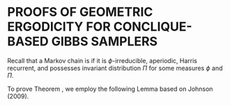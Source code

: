 # PROOFS OF GEOMETRIC ERGODICITY FOR CONCLIQUE-BASED GIBBS SAMPLERS {#appendix-ergodicity}

\begin{lemma}
\label{lemma:invariant}
Assuming that the full conditionals for the MRF model specify a valid joint distribution, all three conclique-based Gibbs samplers (CGS, RQGS, and RSGS) yield the joint distribution $\Pi(\cdot)$ of $(Y(\boldsymbol s_1), \dots, Y(\boldsymbol s_n))$ as the invariant distribution.
\end{lemma}

\begin{proof}
Let $\boldsymbol y = (\boldsymbol y_1, \dots, \boldsymbol y_Q)$ and  $\boldsymbol x = (\boldsymbol x_1, \dots, \boldsymbol x_Q)$ with $\boldsymbol x_i, \boldsymbol y_i$ denoting potential values for the variables in conclique $i=1, \dots, Q$, with $\boldsymbol x_i, \boldsymbol y_i \in \mathbb{R}^{n_i}$ for integers $l_1, \dots, l_Q$. Let $l(j) = \sum_{i = j}^Q l_i$. Let $\pi(\boldsymbol x)$ denote the joint density of $\Pi(\cdot)$ with respect to a dominating measure $\mu$. Then, the one-step transition kernel in the Gibbs sampler has a density $k_{\sigma}(\boldsymbol y, \boldsymbol x), \sigma \in \{\text{CGS, RQGS, RSGS}\}$ as specified in Table \ref{tab:densities} with respect to the dominating measure. Pick or fix $\boldsymbol x \in \mathcal{X} \subset \mathbb{R}^n$ in the joint support of $\pi(\cdot)$ (i.e. $\pi(\boldsymbol x) > 0$). Let $S$ be a nonempty subset of $\{1, 2, \cdots, Q\}$ and, for $\boldsymbol x = (\boldsymbol x_1, \dots, \boldsymbol x_Q)$ as above, let $\boldsymbol x_S = \{\boldsymbol x_i: 1 \le i \le Q, i \in S\}$ and $\boldsymbol x_{-S} = \{\boldsymbol x_i: 1 \le i \le Q, i \not\in S\}$. For $i = 1, \dots Q$, write $\pi(\boldsymbol x_i|\cdot)$ to denote the conditional density for conclique $i$ values given values $(\cdot)$ of the other conclique observations and write $\pi(\boldsymbol x_S)$ to denote the marginal density f observations belonging to a conclique indexed by $S \subset \{1, \dots, Q\}$.

Then, for the CGS strategy, recall the transition density $k_{CGS}(\boldsymbol y, \boldsymbol x) = \prod_{i = 1}^Q\pi(\boldsymbol x_i|\boldsymbol x_{(1, \dots, i-1)}, \boldsymbol y_{-(1, \dots, i)})$  (where for $i = 1$, we have $\pi(\boldsymbol x_1|\boldsymbol y_{-1})$ notationally as well as $\pi(\boldsymbol x_Q|\boldsymbol x_{(1, \dots, Q-1)} = \pi(\boldsymbol x_q|\boldsymbol x_{-Q})$ for $i = Q$). We have
\begin{align*}
\int&\pi(\boldsymbol y) k_{CGS}(\boldsymbol y, \boldsymbol x) d\mu(\boldsymbol y)\\ 
&= \int\limits_{\mathbb{R}^{l(1)}} \pi(\boldsymbol y) \pi(\boldsymbol x_1|\boldsymbol y_{-1})\pi(\boldsymbol x_2 | \boldsymbol x_1, \boldsymbol y_{-(1,2)}) \cdots \pi(\boldsymbol x_Q|\boldsymbol x_{-Q})d\mu(\boldsymbol y) \\
&=  \pi(\boldsymbol x_Q|\boldsymbol x_{-Q})\int\limits_{\mathbb{R}^{l(1)}} \pi(\boldsymbol y) \pi(\boldsymbol x_1|\boldsymbol y_{-1})\pi(\boldsymbol x_2 | \boldsymbol x_1, \boldsymbol y_{-(1,2)}) \cdots \pi(\boldsymbol x_{Q-1}|\boldsymbol x_{-(Q-1, Q)}, \boldsymbol y_Q)d\mu(\boldsymbol y) \\
&=  \pi(\boldsymbol x_Q|\boldsymbol x_{-Q})\int\limits_{\mathbb{R}^{l(2)}} \pi(\boldsymbol y_{-1}) \pi(\boldsymbol x_1|\boldsymbol y_{-1})\pi(\boldsymbol x_2 | \boldsymbol x_1, \boldsymbol y_{-(1,2)}) \cdots \pi(\boldsymbol x_{Q-1}|\boldsymbol x_{-(Q-1, Q)}, \boldsymbol y_Q)d\mu(\boldsymbol y_{-1})\\
&=  \pi(\boldsymbol x_Q|\boldsymbol x_{-Q})\int\limits_{\mathbb{R}^{l(2)}} \pi(\boldsymbol y_{-1}, \boldsymbol x_1) \pi(\boldsymbol x_2 | \boldsymbol x_1, \boldsymbol y_{-(1,2)}) \cdots \pi(\boldsymbol x_{Q-1}|\boldsymbol x_{-(Q-1, Q)}, \boldsymbol y_Q)d\mu(\boldsymbol y_{-1}) \\
&=  \pi(\boldsymbol x_Q|\boldsymbol x_{-Q})\int\limits_{\mathbb{R}^{l(3)}} \pi(\boldsymbol y_{-(1,2)}, \boldsymbol x_1) \pi(\boldsymbol x_2 | \boldsymbol x_1, \boldsymbol y_{-(1,2)}) \cdots \pi(\boldsymbol x_{Q-1}|\boldsymbol x_{-(Q-1, Q)}, \boldsymbol y_Q)d\mu(\boldsymbol y_{-(1,2)})\\
& \quad \vdots \\
&= \pi(\boldsymbol x_Q|\boldsymbol x_{-Q}) \int\limits_{\mathbb{R}^{l(Q)}} \pi(\boldsymbol y_Q, \boldsymbol x_{-Q}) d\mu(\boldsymbol y_Q) \\
&= \pi(\boldsymbol x_Q|\boldsymbol x_{-Q})\pi(\boldsymbol x_{-Q}) \\
&= \pi(\boldsymbol x),
\end{align*}
establishing the result. Note that we technically assumed $\mathbb{R}^n = \mathcal{X}$, (i.e. $\pi(\boldsymbol y) > 0$ for $\boldsymbol y \in \mathbb{R}^n$) above for simplicity, but without loss of generality (as the same follows by partitioning $\mathbb{R}^n = \mathcal{X}\cup\mathbb{R}^n\setminus\mathcal{X}$ if necessary and partitioning $\mathbb{R}^{l(j)}$ along $\{\boldsymbol x_{-(1, \dots, j-1)}:\pi(\boldsymbol x_{-(1, \dots, j-1)}) > 0\}$ for $j = 1, \dots, Q$ generally). 

Likewise, for the RQGS strategy, it holds that
\begin{align*}
&\int\pi(\boldsymbol y) k_{RQGS}(\boldsymbol y, \boldsymbol x) d\mu(\boldsymbol y)\\ 
&= \int\limits_{\mathbb{R}^{l(1)}} \pi(\boldsymbol y) \sum\limits_{i = 1}^{Q!} q_i \pi(\boldsymbol x_{i(1)}|\boldsymbol y_{-i(1)})\pi(\boldsymbol x_{i(2)} | \boldsymbol x_{i(1)}, \boldsymbol y_{-(i(1), i(2))}) \cdots \pi(\boldsymbol x_{i(Q)}|\boldsymbol x_{-i(Q)})d\mu(\boldsymbol y) \\
&= \sum\limits_{i = 1}^{Q!} q_i \pi(\boldsymbol x_{i(Q)}|\boldsymbol x_{-i(Q)}) \int\limits_{\mathbb{R}^{l(1)}} \pi(\boldsymbol y) \pi(\boldsymbol x_{i(1)}|\boldsymbol y_{-i(1)})\pi(\boldsymbol x_{i(2)} | \boldsymbol x_{i(1)}, \boldsymbol y_{-(i(1), i(2))}) \cdots \pi(\boldsymbol x_{i(Q-1)}|\boldsymbol x_{-(i(Q-1), i(Q))}, \boldsymbol y_{i(Q)})d\mu(\boldsymbol y) \\
&= \sum\limits_{i = 1}^{Q!} q_i \pi(\boldsymbol x_{i(Q)}|\boldsymbol x_{-i(Q)}) \int\limits_{\mathbb{R}^{l(2)}} \pi(\boldsymbol y_{-i(1)}) \pi(\boldsymbol x_{i(1)}|\boldsymbol y_{-i(1)})\pi(\boldsymbol x_{i(2)} | \boldsymbol x_{i(1)}, \boldsymbol y_{-(i(1), i(2))}) \cdots \pi(\boldsymbol x_{i(Q-1)}|\boldsymbol x_{-(i(Q-1), i(Q))}, \boldsymbol y_{i(Q)})d\mu(\boldsymbol y_{-i(1)}) \\
& \quad \vdots \\
&= \sum\limits_{i = 1}^{Q!} q_i \pi(\boldsymbol x_{i(Q)}|\boldsymbol x_{-i(Q)})\int\limits_{\mathbb{R}^{l_{i(Q)}}} \pi(\boldsymbol y_{i(Q)}, \boldsymbol x_{-i(Q)}) d\mu(\boldsymbol y_{i(Q)}) \\
&= \sum\limits_{i = 1}^{Q!} q_i \pi(\boldsymbol x_{i(Q)}|\boldsymbol x_{-i(Q)})\pi( \boldsymbol x_{-i(Q)})\\
&= \pi(\boldsymbol x)\sum\limits_{i = 1}^{Q!}q_i \\
&= \pi(\boldsymbol x),
\end{align*}
while for the RSGS strategy, by marginalizing over $\boldsymbol y_i$ for each $i = 1, \dots, Q$,
\begin{align*}
\int\pi(\boldsymbol y) k_{RQGS}(\boldsymbol y, \boldsymbol x) d\mu(\boldsymbol y) 
&= \int\limits_{\mathbb{R}^{l(1)}} \pi(\boldsymbol y)  \sum\limits_{i = 1}^Q p_i \pi(\boldsymbol x_i|\boldsymbol y_{-i}) \mathbb{I}(\boldsymbol x_{-i} = \boldsymbol y_{-i})d\mu(\boldsymbol y) \\
&=  \sum\limits_{i = 1}^Q p_i \int\limits_{\mathbb{R}^{l(1)}} \pi(\boldsymbol y) \pi(\boldsymbol x_i|\boldsymbol y_{-i}) \mathbb{I}(\boldsymbol x_{-i} = \boldsymbol y_{-i})d\mu(\boldsymbol y) \\
&=  \sum\limits_{i = 1}^Q p_i \int\limits_{\mathbb{R}^{l(1) - l_i}} \pi(\boldsymbol y_{-i}) \pi(\boldsymbol x_i|\boldsymbol y_{-i}) \mathbb{I}(\boldsymbol x_{-i} = \boldsymbol y_{-i})d\mu(\boldsymbol y_{-i}) \\
&=  \sum\limits_{i = 1}^Q p_i \int\limits_{\mathcal{X}^{l(1) - l_i}} \pi(\boldsymbol x_i, \boldsymbol y_{-i}) \mathbb{I}(\boldsymbol x_{-i} = \boldsymbol y_{-i})d\mu(\boldsymbol y_{-i})\\
&=  \sum\limits_{i = 1}^Q p_i \pi(\boldsymbol x_i, \boldsymbol x_{-i}) \\
&= \pi(\boldsymbol x)
\end{align*}

Thus all three sampling strategies yield the joint density, $\pi(\cdot)$ as their invariant distribution.
\end{proof}


Recall that a Markov chain is \emph{Harris ergodic} if it is $\phi$-irreducible, aperiodic, Harris recurrent, and possesses invariant distribution $\Pi$ for some measures $\phi$ and $\Pi$.

To prove Theorem \ref{thm:gibbs_harris}, we employ the following Lemma based on Johnson (2009).

\begin{lemma}[Johnson, 2009] 
\label{lemma:harris}
Let $P$ denote the one-step transition kernel of a $d$-component Gibbs sampler. Assume $P(\boldsymbol x, \cdot)$ is absolutely continuous with respect to invariant distribution $\pi$. Also, for CGS and RQGS, suppose $P(\boldsymbol x, A) > 0$ for any $x \in \mathcal{X}$ and $A \in \mathcal{F}$ for which $\Pi(A) > 0$. On the other hand, suppose the $d$-step RSGS transition kernel $P^d(\boldsymbol x, A) > 0$. Then the Gibbs sampler is Harris ergodic. The $m$-step transition kernel $P^{(m)}(x, \cdot)$ converges to $\Pi(\cdot)$ in total variation, i.e. as $m \rightarrow \infty$,
$$
\sup\limits_{A \in \mathcal{B}}|P^{(m)}(\boldsymbol x, A) - \Pi(A)|\downarrow 0 \text{ as } m \rightarrow \infty.
$$
\end{lemma}


\begin{proof}[\bf Proof of Theorem \ref{thm:gibbs_harris}]
By Lemma \ref{lemma:invariant}, it suffices to show that the three Gibbs samplers (CGS, RQGS, and RSGS) are Harris ergodic by applying Lemma \ref{lemma:harris}.

Note that all three transition densities, $k_{CGS}(\cdot, \cdot)$, $k_{RQGS}(\cdot, \cdot)$, and $k_{RSGS}(\cdot, \cdot)$ are positive on the support $\mathcal{X} \subset \mathbb{R}^n$ of $\pi(\cdot)$ by Condition \ref{condition:conc-pos}. 

Let $A \in \mathcal{F}$ (where $\mathcal{F}$ is the $\sigma$-algebra associated with $\mathcal{X}$) be such that $\Pi(A) = 0$. Then, by definition $\Pi(A) = \int_A\pi(\boldsymbol x) d\mu(\boldsymbol x) = 0$ where $\mu$ is the dominating measure on $\mathcal{X}$. Now, since the invariant distribution $\pi$ is positive on $A \subset \mathcal{X}$, this implies $\mu(A) = 0$. Therefore $P_{\sigma}(\boldsymbol x, A) = \int_A k_{\sigma}(\boldsymbol y, \boldsymbol x) d\mu(\boldsymbol y) = 0$ where $\sigma \in \{\text{CGS, RQGS, RSGS}\}$. Thus, $P(\boldsymbol x, \cdot)$ is absolutely continuous with respect to invariant distribution $\Pi$ for each of the sampling strategies.

Now, let $A \subset \mathcal{F}$ (i.e. $A \subset \mathcal{X}$) be such that $\Pi(A) > 0$. Then $\Pi(A) = \int_A\pi(\boldsymbol x) d\mu(\boldsymbol x) > 0$, implying $\mu(A) > 0$ must hold by the positivity of $\pi(\cdot)$ on $A$. Since $k_{CGS}(\cdot, \cdot)$, and $k_{RQGS}(\cdot, \cdot)$ are positive on $\mathcal{X}$, this implies $P_{CGS}(\boldsymbol x, A) > 0$ and $P_{RQGS}(\boldsymbol x, A) > 0$ hold for any $\boldsymbol x \in \mathcal{X}$. Finally, for $d = Q$, the $d$-step transition kernel for RSGS is defined as follows: 
\begin{align*}
P^Q_{RSGS}(\boldsymbol x, A) &= P(\boldsymbol X^{(i + Q)} \in A | \boldsymbol X^{(i)} = \boldsymbol x) \\
&= \int\limits_A  k_{RSGS}^Q(\boldsymbol x, \boldsymbol y) d\mu(\boldsymbol y), A \in \mathcal{F},
\end{align*}
where
$$
k_{RSGS}^Q(\boldsymbol x, \boldsymbol y) = \int\limits_{\mathcal{X}^{l(1)}} k_{RSGS}(\boldsymbol x, \boldsymbol z)k_{RSGS}^{(Q-1)}(\boldsymbol z, \boldsymbol y) d\mu(\boldsymbol z).
$$
We will proceed by induction to show $P^k_{RSGS}(\boldsymbol x, A) > 0$ holds for any $A \in \mathcal{F}$ ($A \subset \mathcal{X}$), $\boldsymbol x \in \mathcal{X}$, and $k \ge 1$. For $Q = 1$, pick and fix $A \in \mathcal{F}$, $\boldsymbol x \in \mathcal{X}$. Then for $k = 1$, it holds that
\begin{align*}
P^1_{RSGS}(\boldsymbol x, A) = P(\boldsymbol X^{(i + 1)} \in A | \boldsymbol X^{(i)} = \boldsymbol x) =\int\limits_A  k_{RSGS}(\boldsymbol x, \boldsymbol y) d\mu(\boldsymbol y) > 0
\end{align*}
due to the fact that $k_{RSGS}(\cdot, \cdot)$ is positive on $\mathcal{X}$. Now assume $P^{k-1}_{RSGS}(\boldsymbol x, A) > 0$ holds for some integer $k - 1$ and any $A \in \mathcal{F}$ and $\boldsymbol x \in \mathcal{X}$. Then by the Fubini-Tonelli Theorem and the definition of $k^k_{RSGS}(\boldsymbol x, \boldsymbol y)$ in terms of $k^{k-1}_{RSGS}(\boldsymbol x, \boldsymbol y)$, we have
\begin{align*}
P^k_{RSGS}(\boldsymbol x, A) &=\int\limits_A  k_{RSGS}^k(\boldsymbol x, \boldsymbol y) d\mu(\boldsymbol y) \\
&=\int\limits_A \int\limits_{\mathcal{X}} k_{RSGS}(\boldsymbol x, \boldsymbol z)k_{RSGS}^{(k-1)}(\boldsymbol z, \boldsymbol y) d\mu(\boldsymbol z)d\mu(\boldsymbol y) \\
&= \int\limits_{\mathcal{X}} k_{RSGS}(\boldsymbol x, \boldsymbol z)\int\limits_A k_{RSGS}^{(k-1)}(\boldsymbol z, \boldsymbol y) d\mu(\boldsymbol y) d\mu(\boldsymbol z)\\
&= \int\limits_{\mathcal{X}} k_{RSGS}(\boldsymbol x, \boldsymbol z) P^{k-1}_{RSGS}(\boldsymbol z, A)d\mu(\boldsymbol z) > 0.
\end{align*}
Again, due to the fact that $k_{RSGS}(\cdot, \cdot)$ is positive on $\mathcal{X}$, as well as the induction assumption that $P^{k-1}_{RSGS}(\boldsymbol x, A) > 0$ for some integer any $A \in \mathcal{F}$, $\boldsymbol x \in \mathcal{X}$.

Thus, by Lemma \ref{lemma:harris} all three Gibbs sampling strategies are Harris ergodic.
\end{proof}

\begin{proof}[\bf Proof of Theorem \ref{thm:2}]
Recall that a Markov chain on a space $\mathcal{X}$ is \emph{geometrically ergodic} if there exists some function $G: \mathcal{X} \rightarrow \mathbb{R}$ and some constant $t \in (0,1)$ that satisfy
$$
\Vert P^n(\boldsymbol x, \cdot) - \pi(\cdot) \Vert \le G(\boldsymbol x)t^n \quad \text{ for any } \boldsymbol x \in \mathcal{X}.
$$
We shall use the following Lemma \ref{lemma:geometric} to establish Theorem \ref{thm:2}.

\begin{lemma}[Johnson and Burbank, 2015]
\label{lemma:geometric}
Suppose a 2 component Gibbs sampler is Harris ergodic and for all $(y_{1}, y_{2}), (y_{1n}, y_{2n}) \in Y_1\times Y_2$ such that $(y_{1n}, y_{2n}) \rightarrow (y_1, y_2)$, 
$$
\pi\left(y_2|\liminf\limits_{n \rightarrow \infty} y_{1n} \right) \le \liminf\limits_{n \rightarrow \infty} \pi(y_2|y_{1n}) \text{ and }
\pi\left(y_1|\liminf\limits_{n \rightarrow \infty} y_{2n} \right) \le \liminf\limits_{n \rightarrow \infty} \pi(y_1|y_{2n})
$$
holds, where $\pi(\cdot|\cdot)$ denotes the conditional densities for each of the two components of the sampler. Also suppose that there exist functions $f: Y_1 \rightarrow [1, \infty)$ and $g: Y_2 \rightarrow [1, \infty)$ and constants $j,k,u,v > 0$ such that $ju < 1$ and 
\begin{align}
E[f(Y_1)|y_2] \le jg(y_2) + k \text{ and } E[g(Y_2)|y_1] \le uf(y_1) + v. \label{thm:geometric_eqn1}
\end{align}
If $C_d \equiv \{y_2: g(y_2) \le d\}$ is compact for all $d > 0$, then the two component Gibbs sampler is geometrically ergodic.
\end{lemma}

Under the assumptions, Theorem \ref{thm:gibbs_harris} yields that all three Gibbs samplers are Harris ergodic with stationary distribution given by the full joint. We next apply Lemma \ref{lemma:geometric} noting that we are assuming that $Q = 2$ concliques are available under the four-nearest neighborhood structure for the MRF model with lattice data. That is, in the notation of Lemma \ref{lemma:geometric}, we have a two component Gibbs sampler for $(Y_1, Y_2)$ with components $Y_1 =\{Y(\boldsymbol s_i):\boldsymbol s_i \in \mathcal{C}_1\}$ and $Y_2 =\{Y(\boldsymbol s_i):\boldsymbol s_i \in \mathcal{C}_2\}$ defined by dividing observations $(Y(\boldsymbol s_1), \dots, Y(\boldsymbol s_n)$ into $Q = 2$ concliques. By Theorem \ref{thm:2} assumptions, the full conditionals $f_i(y(\boldsymbol s_i)|\boldsymbol y(\mathcal{N}_i))$ from (\ref{eqn:1}) are continuous in $\boldsymbol y(\mathcal{N}_i)$. Suppose the locations in conclique 1 may be written as $s_{i_1}, \dots, s_{i_\ell}$ for $\{i_1, \dots, i_\ell\} \subset \{1, \dots, n\}$ and $1 \le \ell \le n$. Then the transition density $\pi(y_1|y_2)$ of $Y_1$ (conclique 1 values) given $Y_2$ (conclique 2 values) may be written as $\pi(y_1|y_2) = \prod\limits_{j = 1}^\ell f_{i_j}(y(\boldsymbol s_{i_j})|\boldsymbol y(\mathcal{N}_{i_j}))$ where by the Markov property, $f_{i_j}(y(\boldsymbol s_{i_j})|Y_2) = f_{i_j}(y(\boldsymbol s_{i_j})|\boldsymbol y(\mathcal{N}_{i_j}))$ holds as $\boldsymbol y(\mathcal{N}_{i_j}) \subset Y_2$ for $j = 1, \dots, \ell$. Since each full conditional density $f_{i_j}(y(\boldsymbol s_{i_j})|\boldsymbol y(\mathcal{N}_{i_j})) = f_{i_j}(y(\boldsymbol s_{i_j})|Y_2)$ is continuous in $y_2$, the transition density $\pi(y_1|y_2)$ is continuous in $y_2$ so that if $(y_{1n}, y_{2n}) \rightarrow (y_1, y_2)$, then $\pi\left(y_1|\liminf\limits_{n \rightarrow \infty} y_{2n} \right) = \pi(y_1|y_2) = \liminf\limits_{n \rightarrow \infty} \pi(y_1|y_{2n})$ holds. The same argument holds upon switching the conditioning roles of $Y_1$ and $Y_2$ (conclique 1 and conclique 2). Thus, by Lemma \ref{lemma:geometric}, Theorem \ref{thm:2} will follow by establishing (\ref{thm:geometric_eqn1}) holds with observations $Y_1$ and $Y_2$ from conclique 1 and 2, respectively.

To this end, define $f(\boldsymbol y_1) = 1$ and $g(\boldsymbol y_2) = 1$ for $y_1 \in \mathcal{X}_1$ and $y_2 \in \mathcal{X}_2$ where $\mathcal{X}_i$ is the support of observations in $\mathcal{C}_i$ for $ = 1,2$. Without loss of generality, suppose $\mathcal{X}_2$ is compact under Theorem 2 assumptions. Then it holds that
$$
E(f(\boldsymbol Y_1)|\boldsymbol y_2) = 1  \le j + 1 = jg(\boldsymbol y_2) + k \quad \text{and} \quad E(g(\boldsymbol Y_2)|\boldsymbol y_1) = 1  \le u + 1 = uf(\boldsymbol y_1) + v
$$
for any constants $j,u > 0$ such that $ju < 1$ with $k = 1$ and $v = 1$. This verifies (\ref{thm:geometric_eqn1}). Finally, let $d > 0$. Then $C_d = \{\boldsymbol y_2 \in \mathcal{X}_2 : g(\boldsymbol y_2) \le d\} \subset  \mathcal{X}_2$, where the latter set is compact. Thus, $C_d$ is compact and Lemma \ref{lemma:geometric} holds for any two component conclique based Gibbs sampler among CGS, RQGS, and RSGS. Therefore, CGS, RQGS, and RSGS samplers are geometrically ergodic.
\end{proof}

\begin{proof}[\bf Proof of Theorem \ref{thm:cases}]
~\\
\emph{Gaussian: } \\
Let $Y(\boldsymbol s_i)$ be conditionally Gaussian distributed given $\boldsymbol Y(\mathcal{N}_i)$ using a four-nearest neighbor structure and having expected values $\{\mu(\boldsymbol s_i): i = 1, \dots, n\}$ and constant conditional variance $\tau^2$ where 
$$
\mu(\boldsymbol s_i) = \alpha + \eta\sum\limits_{s_j \in \mathcal{N}_i}\{y(s_j) - \alpha\}.
$$
Then, this model is of the form specified in (\ref{eqn:exp_fam}) with
$$
A_{1i}(\boldsymbol y(\mathcal{N}_i)) = \frac{1}{2\tau^2}\mu(\boldsymbol s_i), \qquad T_1(y(\boldsymbol s_i)) = y(\boldsymbol s_i), \qquad B_i(\boldsymbol y(\mathcal{N}_i)) = -2\tau^2 A_{1i}(\boldsymbol y(\mathcal{N}_i))^2.
$$
This model specifies a valid joint distribution for $|\eta| < 0.25$ (Cressie 1993) and from Theorem \ref{thm:gibbs_harris} we have that the conclique-based Gibbs strategies yield a Harris ergodic sampler for this model (as there are 2 concliques). Since the support for $Y(\boldsymbol s_i) | \boldsymbol Y(\mathcal{N}_i)$ is not compact, we cannot use Theorem \ref{thm:2} to show geometric ergodicity. However by the proof of Theorem \ref{thm:2}, it suffices to establish (\ref{thm:geometric_eqn1}) and the compactness of $C_d = \{y_2 \in g(y_2) \le d\}$ for $d >0$ where, as in the proof of Theorem \ref{thm:2}, $Y_1 \in \mathcal{X}_1$ and $Y_2 \in \mathcal{X}_2$ denote the observations in conclique $\mathcal{C}_1$ and $\mathcal{C}_2$, respectively, and $f(\cdot)$ and $g(\cdot)$ denote functions of $Y_1$ and $Y_2$ in (\ref{thm:geometric_eqn1}). Here $\mathcal{X}_i = \mathbb{R}^{m_i}$ holds where $m_i$ denotes the number of observations (locations) in $\mathcal{C}_i, i = 1, 2$.

Define 
$$
f(\boldsymbol y_1) = \langle \boldsymbol y_1 - a, \boldsymbol y_1 - a \rangle + 1, y_1 \in \mathbb{R}^{m_1} \quad \text{and} \quad g(\boldsymbol y_2) = \langle \boldsymbol y_2 - b, \boldsymbol y_2 - b \rangle + 1, y_2 \in \mathbb{R}^{m_2}, \\
$$
where $\langle \cdot, \cdot \rangle$ denotes the vector dot product and 
$$
a = \frac{1}{4}\frac{(1 + 4\eta) \alpha \eta}{(1 + 4\eta)\alpha - \eta^2} 
\quad \text{and} \quad 
b = \frac{1}{4}\frac{(1 + 4\eta)\alpha \eta}{(1 + 4\eta)\alpha - \eta^2}.
$$
Now, let $c$ denote a generic constant that does not depend on $\boldsymbol y_2$ and define $\boldsymbol \mu_1 = \text{E}(Y_1|Y_2)$ as a vector of conditional means under the Gaussian model corresponding to the locations in $\mathcal{C}_1$. In what follows, without loss of generality, we assume the $m_1$ locations in conclique $\mathcal{C}_1$ are $\mathcal{C}_1 = \{s_1, \dots, s_{m_1}\}$ for simplicity. Then for $\boldsymbol y_2 \in \mathbb{R}^{m_2}$, we have
\begin{align*}
E(f(\boldsymbol Y_1)|\boldsymbol y_2) &= E(\langle \boldsymbol Y_1 - a, \boldsymbol Y_1 - a \rangle + 1|\boldsymbol y_2) \\
&= E(\langle \boldsymbol Y_1, \boldsymbol Y_1 \rangle - 2\langle \boldsymbol Y_1, a \rangle + m_1a^2 + 1 |\boldsymbol y_2) \\
&= \langle \boldsymbol \mu_1, \boldsymbol \mu_1 \rangle + m_1\tau^2 - 2\langle \boldsymbol \mu_1, a \rangle + m_1 a^2 + 1 \\
&= \sum\limits_{i = 1}^{m_1}\left(\alpha + \eta\sum\limits_{s_j \in \mathcal{N}_i}(y(s_j) - \alpha)\right)^2 + m_1\tau^2 - 2a \sum\limits_{i = 1}^{m_1}\left(\alpha + \eta\sum\limits_{s_j \in \mathcal{N}_i}(y(s_j) - \alpha)\right) + m_1a^2 + 1 \\
&= m_1((1 + 4\eta)^2\alpha^2 + a^2 + \tau^2) + 2(1 + 4\eta)\alpha(\eta - a)4\sum\limits_{i = 1}^{m_2} y_{2i} + \eta^2\sum\limits_{i = 1}^{m_1}\left(\sum\limits_{s_j \in \mathcal{N}_i} y(s_j)\right)^2 \\
&\le m_1((1 + 4\eta)^2\alpha^2 + a^2 + \tau^2) + 2(1 + 4\eta)\alpha(\eta - a)4\sum\limits_{i = 1}^{m_2} y_{2i} + 4\eta^2\sum\limits_{i = 1}^{m_1}\sum\limits_{j = 1}^4 y(s_{ij})^2\\
&\le m_1((1 + 4\eta)^2\alpha^2 + a^2 + \tau^2) + 2(1 + 4\eta)\alpha(\eta - a)4\sum\limits_{i = 1}^{m_2} y_{2i} + 16\eta^2\sum\limits_{i = 1}^{m_2} y_{2i}^2\\
&= j \sum\limits_{i = 1}^{m_2} y_{2i}^2 + 2j\frac{(1 + 4\eta)\alpha(\eta - a)}{4\eta^2}\sum\limits_{i = 1}^{m_2} y_{2i} + c \\
&= j \sum\limits_{i = 1}^{m_2} y_{2i}^2 - 2j b\sum\limits_{i = 1}^{m_2} y_{2i} + c \\
&= jg(\boldsymbol y_2) + k. 
\end{align*}
for some $k > 0$, where the inequality above follows from Jensen's inequality and $j = 16\eta^2$ above. Similarly, 
\begin{align*}
E(g(\boldsymbol Y_2)|\boldsymbol y_1) 
&\le uf(\boldsymbol y_1) + v
\end{align*}
holds with $u = 12\eta^2$ and some $v > 0$. Thus, (\ref{thm:geometric_eqn1}) of Lemma \ref{lemma:geometric} is satisfied where $ju = 16^2\eta^4 < 1$ by the model assumption of $|\eta| < 0.25$. 

Now let $d > 0$ and note that
\begin{align*}
C_d &= \{\boldsymbol y_2 \in \mathbb{R}^{m_2} : g(\boldsymbol y_2) \le d\} = \{\langle \boldsymbol y_2 - b, \boldsymbol y_2 - b \rangle + 1 \le d\} =\{\Vert\boldsymbol y_2 - b\Vert^2  \le d - 1\}
\end{align*}
is compact because $C_d$ is empty for $0 < d < 1$ and a closed ball of radius $d-1$ when $d \ge 1$. Thus, Lemma \ref{lemma:geometric} applies and the CGS, RQGS, and RSGS samplers are geometrically ergodic for the Gaussian case.

\emph{(Centered) Inverse Gaussian: } \\
Let $Y(\boldsymbol s_i)$ be conditionally Inverse Gaussian (IG) distributed given $\boldsymbol Y(\mathcal{N}_i)$ using a four-nearest neighbor structure with a density 
\begin{align*}
f_i(y(\boldsymbol s_i) | \boldsymbol y(\mathcal{N}_1), \mu, \lambda, \eta_1, \eta_2) &= \exp \left\{\frac{A_{1i}(\boldsymbol y(\mathcal{N}_i))}{2} y_i - \frac{A_{2i}(\boldsymbol y(\mathcal{N}_i))}{2} \frac{1}{y_i} -B_i(\boldsymbol y(\mathcal{N}_i)) + C(y(\boldsymbol s_i)) \right\}
\end{align*}
where 
$$
A_{1i}(\boldsymbol y(\mathcal{N}_i)) = \alpha_1 + \eta_1 \sum\limits_{\boldsymbol s_j}\left(\frac{1}{y(\boldsymbol s_j)} - \frac{1}{\mu} - \frac{1}{\lambda}\right) 
\quad \text{and} \quad 
A_{2i}(\boldsymbol y(\mathcal{N}_i)) = \alpha_2 + \eta_2 \sum\limits_{\boldsymbol s_j}\left(y(\boldsymbol s_j) - \mu \right),
$$
for $\mu, \lambda > 0, \eta_1, \eta_2 \ge 0$,  and $\alpha_1  = \lambda/\mu^2 >0,  \alpha_2 = \lambda > 0$. 

For this model, the conditional mean of $Y_i$ is $\sqrt{A_{2i}(\boldsymbol y(\mathcal{N}_i))/A_{1i}(\boldsymbol y(\mathcal{N}_i))}$ and the conditional mean of $1/Y_i$ is $\sqrt{A_{1i}(\boldsymbol y(\mathcal{N}_i))/A_{2i}(\boldsymbol y(\mathcal{N}_i))} + 1/A_{2i}(\boldsymbol y(\mathcal{N}_i))$. In order for this model to be valid (i.e. $A_{1i}(\boldsymbol y(\mathcal{N}_i)), A_{2i}(\boldsymbol y(\mathcal{N}_i)) \ge 0$), we need $\lambda, \mu > 0$ with $\eta_1, \eta_2 \ge 0$, or equivalently
\begin{align*}
\alpha_1 - 4\eta_1\left(\frac{1}{\mu} + \frac{1}{\lambda}\right) > 0 \qquad &\text{ and } \qquad \alpha_2 - 4\eta_2  \mu > 0, \\
\text{or} \quad 0 \le \eta_1 \le \frac{\lambda^2}{4\mu(\lambda + \mu)} \qquad &\text{ and } \qquad 0 \le \eta_2 \le \frac{\lambda}{4\mu}.
\end{align*}
in the four-nearest neighborhood structure.

For technical reasons related to geometric ergodicity, we extend and close the IG model support from $(0, \infty)$ to $[0, \infty)$ without changing the joint distribution of $(Y(\boldsymbol s_1), \dots, Y(\boldsymbol s_n))$. To accomplish this, 
\begin{enumerate}
\item We declare the conditional distribution for $Y(\boldsymbol s_i) | \{Y(\boldsymbol s_j): \boldsymbol s_j \in \mathcal{N}_i \}$ to be $IG(1,1)$ if any conditioning variables are zero among $\{Y(\boldsymbol s_j): \boldsymbol s_j \in \mathcal{N}_i \}$, and
\item extend the density of any IG distribution to be $\infty$ when the argument is zero, i.e. $f_i(y|\cdot) = \infty$ at $y = 0$.
\end{enumerate}

Let $m_i$ be the number of locations in $\mathcal{C}_i$ for $i = 1,2$. Now, we can write
\begin{align*}
A_{1i}(\boldsymbol y(\mathcal{N}_i)) = \tilde{\alpha}_1 + \eta_1 \sum\limits_{\boldsymbol s_j \in \mathcal{N}_i} \frac{1}{y(\boldsymbol s_j)}, &\qquad \tilde{\alpha}_1 = \alpha_1 - 4\eta_1\left(\frac{1}{\mu} + \frac{1}{\lambda}\right) > 0, \\
A_{2i}(\boldsymbol y(\mathcal{N}_i)) = \tilde{\alpha}_2 + \eta_2 \sum\limits_{\boldsymbol s_j \in \mathcal{N}_i} y(\boldsymbol s_j), &\qquad \tilde{\alpha}_2 = \alpha_2 - 4\eta_2\mu > 0,
\end{align*}
assuming that none of $y(\boldsymbol s_j), \boldsymbol s_j \in \mathcal{N}_i$ are zero.

By the structure of the IG conditional densities, it suffices to establish geometric ergodicity of the CGS, RSGS, and RQGS samplers by verifying (\ref{thm:geometric_eqn1}) in an application of Lemma \ref{lemma:geometric} with $Y_1 = \{Y(\boldsymbol s_i): \boldsymbol s_i \in \mathcal C_1\} \equiv (Y_{11}, \dots, Y_{1m_1})$ and $Y_2 = \{Y(\boldsymbol s_i): \boldsymbol s_i \in \mathcal C_2\} \equiv (Y_{12}, \dots, Y_{1m_2})$.

Now define 
$$
f(\boldsymbol y_1) = \sum\limits_{i=1}^{m_1}\boldsymbol y_{1i} + 1, \boldsymbol y_1 \in [0, \infty)^{m_1} \quad \text{and} \quad g(\boldsymbol y_2) = \sum\limits_{i=1}^{m_2}\boldsymbol y_{2i} + 1, \boldsymbol y_2 \in [0, \infty)^{m_2}.
$$
In the following, write $Y(\boldsymbol s_i) = Y_i, i = 1, \dots, n$ for simplicity. Then for $\boldsymbol y_2 \in [0, \infty)^{m_2}$, letting $\mathbb{I}(\cdot)$ denote the indicator function and defining $\theta_1 = 4(\eta_2/\tilde{\alpha}_1)^{1/2}$, we have
\begin{eqnarray*}
&E(f(\boldsymbol Y_1)|\boldsymbol y_2)&= \sum\limits_{\{1 \le i \le m_1:\text{some } Y_j = 0 for \boldsymbol s_j \in \mathcal{N}_1\}} E(IG(1,1)) + \sum\limits_{\{1 \le i \le m_1:\text{some } Y_j \not= 0 for \boldsymbol s_j \in \mathcal{N}_1\}}E(Y_{1j}|\boldsymbol y_2) + 1\\
&=&  \sum\limits_{\{1 \le i \le m_1:\text{some } Y_j = 0 for \boldsymbol s_j \in \mathcal{N}_1\}} 1 + \sum\limits_{\{1 \le i \le m_1:\text{some } Y_j \not= 0 for \boldsymbol s_j \in \mathcal{N}_1\}} \sqrt{\frac{A_{2i}(\boldsymbol y(\mathcal{N}_i))}{A_{1i}(\boldsymbol y(\mathcal{N}_i))}} + 1\\
&\le& m_1 + \sum\limits_{\{1 \le i \le m_1:\text{some } Y_j \not= 0 for \boldsymbol s_j \in \mathcal{N}_1\}}\frac{(\tilde{\alpha_2})^{1/2} + \left(\eta_2\sum\limits_{\boldsymbol j \in \mathcal{N}_i}y_j\right)^{1/2}}{(\tilde{\alpha}_1 + \eta_2\sum\limits_{\boldsymbol j \in \mathcal{N}_i}1/y_j)^{1/2}} + 1\\
&\le& m_1 + \sum\limits_{\{1 \le i \le m_1:\text{some } Y_j \not= 0 for \boldsymbol s_j \in \mathcal{N}_1\}}\frac{(\tilde{\alpha_2})^{1/2} + \left(\eta_2\sum\limits_{\boldsymbol j \in \mathcal{N}_i}y_j\right)^{1/2}}{(\tilde{\alpha}_1)^{1/2}} + 1\\
&\le& m_1\left(1 + \left(\frac{\tilde{\alpha}_2}{\tilde{\alpha_1}}\right)^{1/2}\right) + \sum\limits_{i = 1}^{m_1}\left(\frac{\eta_2}{\tilde{\alpha}_1}\right)^{1/2} \left(\sum\limits_{\boldsymbol j \in \mathcal{N}_i}y_j\right)^{1/2} + 1 \\
&\le& m_1\left(1 + \left(\frac{\tilde{\alpha}_2}{\tilde{\alpha_1}}\right)^{1/2}\right) + 1 + \frac{1}{4}\theta_1\sum\limits_{i = 1}^{m_1} \left(\sum\limits_{\boldsymbol j \in \mathcal{N}_i}y_j\right)^{1/2}\left[\mathbb{I}\left(\left(\sum\limits_{\boldsymbol j \in \mathcal{N}_i}y_j\right)^{1/2} \le 2\theta_1\right) + \mathbb{I}\left(\left(\sum\limits_{\boldsymbol j \in \mathcal{N}_i}y_j\right)^{1/2} > 2\theta_1\right)\right] \\
&\le&  m_1\left(1 + \left(\frac{\tilde{\alpha}_2}{\tilde{\alpha_1}}\right)^{1/2} + \frac{1}{2} \theta_1^2\right) + 1 + \frac{1}{4}\frac{1}{2}\sum\limits_{i = 1}^{m_1} \sum\limits_{\boldsymbol j \in \mathcal{N}_i}y_j \\
&\le& c + \frac{1}{2}g(\boldsymbol y_2) \\
&=& jg(\boldsymbol y_2) + k. 
\end{eqnarray*}
for $j = \frac{1}{2}$ and some $k > 0$. Similarly, it holds that
\begin{align*}
E(g(\boldsymbol Y_2)|\boldsymbol y_1) 
&\le uf(\boldsymbol y_1) + v
\end{align*}
for $u = \frac{1}{2}$ and some $v > 0$. Thus, (\ref{thm:geometric_eqn1}) of Lemma \ref{lemma:geometric} is satisfied with $ju = \frac{1}{4} < 1$.

And for $d > 0$, we have
\begin{align*}
C_d &= \{\boldsymbol y_2 \in [0, \infty)^{m_2} : g(\boldsymbol y_2) \le d\} = \left\{\boldsymbol y_2 \in [0, \infty)^{m_2} :\sum\limits_{i = 1}^{m_2} y_{2i} + 1 \le d\right\}
\end{align*}
which is compact as $C_d = \emptyset$ if $0 < d \le 1$ and for $d > 1$, $C_d$ is a closed ball of radius $d - 1$ under the $L_1$ norm. Thus, Lemma \ref{lemma:geometric} holds.  So it follows that the CGS, RQGS, and RSGS are geometrically ergodic for the IG case.

\emph{(Centered) Truncated Gamma: } \\
Let $Y(\boldsymbol s_i)$ be conditionally Gamma distributed (truncated such that $Y(\boldsymbol s_i) \ge 1$), given $\boldsymbol Y(\mathcal{N}_i)$ using a four-nearest neighbor structure where 
\begin{align*}
f_i(y(\boldsymbol s_i) | \boldsymbol \theta) &= \exp \left\{A_{1i}(\boldsymbol y(\mathcal{N}_i)) \log(y_i) - A_{2i}(\boldsymbol y(\mathcal{N}_i)) y_i -B_i(\boldsymbol y(\mathcal{N}_i))) \right\}, \quad y(\boldsymbol s_i) \ge 1,
\end{align*}
where 
$$
A_{1i}(\boldsymbol y(\mathcal{N}_i)) = \alpha_1 + \eta \sum\limits_{\boldsymbol s_j \in \mathcal{N}_i}\log(y(\boldsymbol s_j)) \quad \text{and} \quad A_{2i}(\boldsymbol y(\mathcal{N}_i)) = \alpha_2 \\
$$
for $\eta > 0, \alpha_1 >-1,  \alpha_2 > 0$. That is $Y(\boldsymbol s_i)|\boldsymbol y(\mathcal{N}_i)$ is a gamma with scale and shape parameters $A_{1i}(\boldsymbol y(\mathcal{N}_i)) + 1$ and $1/A_{2i}(\boldsymbol y(\mathcal{N}_i))$.

This model specifies a valid joint distribution, so from Theorem \ref{thm:gibbs_harris} we have that the conclique-based Gibbs strategies yield a Harris ergodic sampler for this model. Again, by the structure of the truncated Gamma conditionals, it suffices to establish geometric ergodicity of the CGS (and RSGS/RQGS) by verifying (\ref{thm:geometric_eqn1}) in an application of Lemma \ref{lemma:geometric} with $Y_1 = \{Y(\boldsymbol s_i): \boldsymbol s_i \in \mathcal C_1\} \equiv (Y_{11}, \dots, Y_{1m_1})$ and $Y_2 = \{Y(\boldsymbol s_i): \boldsymbol s_i \in \mathcal C_2\} \equiv (Y_{12}, \dots, Y_{1m_2})$ where $m_k$ denotes the number of observations/locations in conclique $\mathcal{C}_k, k = 1,2$.

Define functions of conclique observations as 
$$
f(\boldsymbol y_1) = \sum\limits_{i = 1}^{m_1} y_{1i} \quad \text{and} \quad g(\boldsymbol y_2) = \sum\limits_{i = 1}^{m_2} y_{2i}. \\
$$
Let $c$ and $\tilde{c}$ denote generic constants that do not depend on $\boldsymbol y_2$ and let $\mathbb{I}(\cdot)$ denote the indicator function. Then, for $\boldsymbol y_2 \in [1, \infty)^{m_2}$, noting that the conditional truncated gamma distribution of $Y(\boldsymbol s_i)$ has a mean bounded by that of a gamma variable with scale $A_{1i}(\boldsymbol y(\mathcal{N}_i))$ and shape $1/A_{2i}(\boldsymbol y(\mathcal{N}_i))$ parameters, we have that
\begin{align*}
E(f(\boldsymbol Y_1)|\boldsymbol y_2) &= E\left(\sum\limits_{i = 1}^{m_1} Y_{1i} |\boldsymbol y_2\right) \\
&= \sum\limits_{i = 1}^{m_1} E(Y_{1i} |\boldsymbol y_2) \\
&\le \sum\limits_{i = 1}^{m_1} \frac{1}{\alpha_2}\left(\alpha_1 + \eta \sum_{j \in \mathcal{N}_i} \log(y(\boldsymbol s_j)) + 1 \right) \\
&= c + \frac{4\eta}{\alpha_2}\sum\limits_{j = 1}^{m_2} \log(y_{2j}) \\
& \le c + \frac{4\eta}{\alpha_2}\sum\limits_{j = 1}^{m_2} \sqrt{y_{2j}} \\
& = c + \frac{4\eta}{\alpha_2}\sum\limits_{j = 1}^{m_2} \left[\sqrt{y_{2j}}\mathbb{I}\left(\sqrt{y_{2j}} \le 2\frac{4\eta}{\alpha_2}\right) + \sqrt{y_{2j}}\mathbb{I}\left(\sqrt{y_{2j}} > 2\frac{4\eta}{\alpha_2}\right)\right] \\
& \le c + \frac{4\eta}{\alpha_2}\sum\limits_{j = 1}^{m_2} \left[ 2\frac{4\eta}{\alpha_2} + \frac{y_{2j}}{2*4\eta/\alpha_2}\right]\\
& = \tilde{c} + \frac{1}{2}\sum\limits_{j = 1}^{m_2} y_{2j}\\
&= jg(\boldsymbol y_2) + k,
\end{align*}
for $j = \frac{1}{2}$ and some $k > 0$, using above that $\log(y) \le \sqrt{y}$ for $y \ge 1$.
Similarly, 
\begin{align*}
E(g(\boldsymbol Y_2)|\boldsymbol y_1) 
&\le uf(\boldsymbol y_1) + v
\end{align*}
holds for for $u = \frac{1}{2}$ and some $v > 0$. Thus, (\ref{thm:geometric_eqn1}) of Lemma \ref{lemma:geometric} is satisfied where $ju = \frac{1}{4} < 1$. Finally, for $d > 0$,
\begin{align*}
C_d &= \{\boldsymbol y_2 \in [1, \infty)^{m_2} : g(\boldsymbol y_2) \le d\} = \left\{\boldsymbol y_2 \in [1, \infty)^{m_2} :\sum\limits_{i = 1}^{m_2} y_{2i} \le d\right\} 
\end{align*}
is compact ($C_d = \emptyset$ if $0 < d< m_2$ and $C_d$ is closed and bounded for $d \ge m_2$). Thus, Lemma \ref{lemma:geometric} holds. Ergo, the CGS, RQGS, and RSGS are geometrically ergodic for the Truncated Gamma case.
\end{proof}
